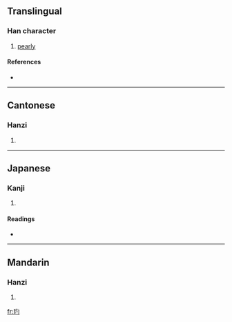 ==Translingual==

===Han character===
{{Han char|rn=96|rad=玉|as=03|sn=7|four=1712<sub>0</sub>|canj=一土心戈 (MGPI)}}

# [[pearly]]

====References====
* {{Han ref|kx=0727.160|dkj=20841|dj=1139.130|hdz=21102.090|uh=7393|ud=29587|bh=CB6A|bd=52074}}

----

==Cantonese==

===Hanzi===
{{yue-hanzi|jyut=|y=dik1}}

# {{defn|Cantonese|sort=玉03}}

----

==Japanese==

===Kanji===
{{ja-kanji|grade=|rs=玉03}}

# {{defn|Japanese|sort=玉03}}

====Readings====
* {{ja-readings|on=[[てき]] (teki), [[ちゃく]] (chaku)|kun=[[ひかる]] (hikaru)}}

----

==Mandarin==

===Hanzi===
{{cmn-hanzi|pin=[[dì]] ([[di4]])|wg=ti<sup>4</sup>}}

# {{defn|Mandarin|sort=玉03}}

[[fr:玓]]